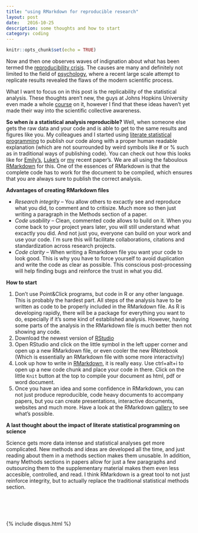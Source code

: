 ```yaml
---
title: "using RMarkdown for reproducible research"
layout: post
date:   2016-10-25 
description: some thoughts and how to start
category: coding
---
```


```r
knitr::opts_chunk$set(echo = TRUE)
```

Now and then one observes waves of indignation about what has been termed the [reproducibility crisis](https://en.wikipedia.org/wiki/Replication_crisis). The causes are many and definitely not limited to the field of [psychology](http://science.sciencemag.org/content/349/6251/aac4716), where a recent large scale
attempt to replicate results revealed the flaws of the modern scientific process. 

What I want to focus on in this post is the replicability of the statistical analysis. These thoughts
aren't new, the guys at Johns Hopkins University even made a whole [course](https://www.coursera.org/learn/reproducible-research) on it, however I find that these ideas haven't yet made their way into the scientific collective awareness.

**So when *is* a statistical analysis reproducible?** Well, when someone else gets the raw data and your
code and is able to get to the same results and figures like you. My colleagues and I started 
using [literate statistical programming](https://en.wikipedia.org/wiki/Literate_programming) to publish
our code along with a proper human readable explanation (which are not sourrounded by weird symbols like # or % such
as in traditional ways of publishing code). You can check out how this looks like for [Emily's](https://static-content.springer.com/esm/art%3A10.1186%2Fs13104-016-2209-x/MediaObjects/13104_2016_2209_MOESM1_ESM.html),
[Luke's](https://github.com/leberhartphillips/killdeer_foraging/blob/master/Rcode_Killdeer_foraging.pdf) or
[my](https://github.com/mastoffel/seal_chemical_fingerprints/blob/master/analysis_markdown.pdf)
recent paper's. We are all using the faboulous [RMarkdown](http://rmarkdown.rstudio.com/) for this. One of the essences of RMarkdown is that the complete code has to work for the document to be compiled, which ensures that you are always sure to publish the correct analysis.

**Advantages of creating RMarkdown files**

*  *Research integrity* -- You allow others to excactly see and reproduce what you did,
to comment and to critisize. Much more so then just writing a paragraph in the Methods section of a paper.
* *Code usability* -- Clean, commented code allows to build on it. When you come back to your project years later, 
you will still understand what excactly you did. And not just you, everyone can build on your 
work and use your code. I´m sure this will facilitate collaborations, citations and standardization
across research projects.
* *Code clarity* -- When writing a Rmarkdown file you want your code to look good. This is why you have to force yourself to avoid duplication and write the code as clear as possible. This conscious post-processing
will help finding bugs and reinforce the trust in what you did.

**How to start**

1. Don't use Point&Click programs, but code in R or any other language. This is probably the hardest part. All steps of the analysis have to be written as code to be properly included in the RMarkdown file. As R is developing rapidly, there will be a package for everything you want to do, especially if it's some kind of established analysis. However, having some parts of the analysis in the RMarkdown file is much better then not showing any code. 
2. Download the newest version of [RStudio](https://www.rstudio.com/)  
3. Open RStudio and click on the little symbol in the left upper corner and open up a new RMarkdown file, or even cooler the new RNotebook (Which is essentially an RMarkdown file with some more interactivity)
4. Look up how to write in [RMarkdown](http://rmarkdown.rstudio.com/lesson-1.html), it is really easy. Use ctrl+alt+i to open up a new code chunk and place your code in there. Click on the little `Knit` button at the top to compile your document as html, pdf or word document. 
5. Once you have an idea and some confidence in RMarkdown, you can not just produce reproducible, code heavy documents to accompany papers, but you can create presentations, interactive documents, websites and much more. Have a look at the RMarkdown [gallery](http://rmarkdown.rstudio.com/gallery.html) to see what's possible.


    
**A last thought about the impact of literate statistical programming on science**

Science gets more data intense and statistical analyses get more complicated. New methods and ideas are developed all the time, and just reading about them in a methods section makes them unusable. In addition, many Methods sections in papers allow for just a few paragraphs and outsourcing them to the supplementary material makes them even less accesible, controlled, and read. I think RMarkdown is a great tool to not just reinforce integrity, but to actually replace the traditional statistical methods section.

<br/><br/>
<br/><br/>
{% include disqus.html %}

